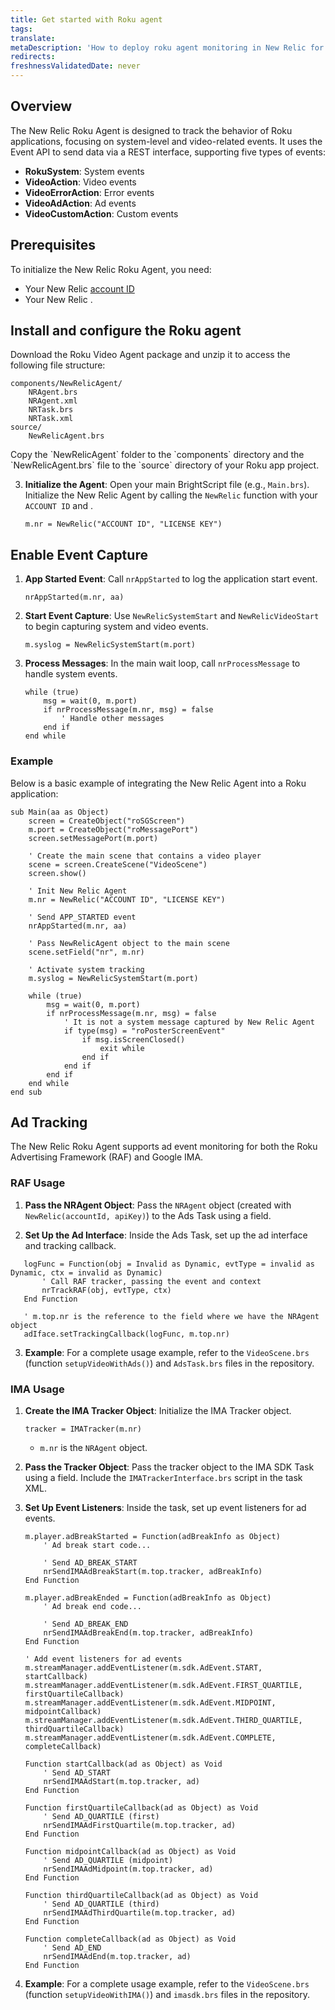 ```yaml
---
title: Get started with Roku agent
tags:
translate:
metaDescription: 'How to deploy roku agent monitoring in New Relic for your apps, including UI, copy/paste, and API options.'
redirects:
freshnessValidatedDate: never
---
```


## Overview

The New Relic Roku Agent is designed to track the behavior of Roku applications, focusing on system-level and video-related events. It uses the Event API to send data via a REST interface, supporting five types of events:

- **RokuSystem**: System events
- **VideoAction**: Video events
- **VideoErrorAction**: Error events
- **VideoAdAction**: Ad events
- **VideoCustomAction**: Custom events

## Prerequisites

To initialize the New Relic Roku Agent, you need:

- Your New Relic [account ID](/docs/accounts-partnerships/accounts/account-setup/account-id)
- Your New Relic <InlinePopover type="licenseKey"/>.

## Install and configure the Roku agent

<Steps>

<Step>
    Download the Roku Video Agent package and unzip it to access the following file structure:

   ```
   components/NewRelicAgent/
       NRAgent.brs
       NRAgent.xml
       NRTask.brs
       NRTask.xml
   source/
       NewRelicAgent.brs
   ```
  </Step>

  <Step>
      Copy the `NewRelicAgent` folder to the `components` directory and the `NewRelicAgent.brs` file to the `source` directory of your Roku app project.
  </Step>

</Steps>

3. **Initialize the Agent**: Open your main BrightScript file (e.g., `Main.brs`). Initialize the New Relic Agent by calling the `NewRelic` function with your `ACCOUNT ID` and <InlinePopover type="licenseKey"/>.

   ```brightscript
   m.nr = NewRelic("ACCOUNT ID", "LICENSE KEY")
   ```

## Enable Event Capture

1. **App Started Event**: Call `nrAppStarted` to log the application start event.

   ```brightscript
   nrAppStarted(m.nr, aa)
   ```

2. **Start Event Capture**: Use `NewRelicSystemStart` and `NewRelicVideoStart` to begin capturing system and video events.

   ```brightscript
   m.syslog = NewRelicSystemStart(m.port)
   ```

3. **Process Messages**: In the main wait loop, call `nrProcessMessage` to handle system events.

   ```brightscript
   while (true)
       msg = wait(0, m.port)
       if nrProcessMessage(m.nr, msg) = false
           ' Handle other messages
       end if
   end while
   ```

### Example

Below is a basic example of integrating the New Relic Agent into a Roku application:

```brightscript
sub Main(aa as Object)
    screen = CreateObject("roSGScreen")
    m.port = CreateObject("roMessagePort")
    screen.setMessagePort(m.port)

    ' Create the main scene that contains a video player
    scene = screen.CreateScene("VideoScene")
    screen.show()
        
    ' Init New Relic Agent
    m.nr = NewRelic("ACCOUNT ID", "LICENSE KEY")
        
    ' Send APP_STARTED event
    nrAppStarted(m.nr, aa)
        
    ' Pass NewRelicAgent object to the main scene
    scene.setField("nr", m.nr)
        
    ' Activate system tracking
    m.syslog = NewRelicSystemStart(m.port)
    
    while (true)
        msg = wait(0, m.port)
        if nrProcessMessage(m.nr, msg) = false
            ' It is not a system message captured by New Relic Agent
            if type(msg) = "roPosterScreenEvent"
                if msg.isScreenClosed()
                    exit while
                end if
            end if
        end if
    end while
end sub
```

## Ad Tracking

The New Relic Roku Agent supports ad event monitoring for both the Roku Advertising Framework (RAF) and Google IMA.

### RAF Usage

1. **Pass the NRAgent Object**: Pass the `NRAgent` object (created with `NewRelic(accountId, apiKey)`) to the Ads Task using a field.

2. **Set Up the Ad Interface**: Inside the Ads Task, set up the ad interface and tracking callback.

```brightscript
   logFunc = Function(obj = Invalid as Dynamic, evtType = invalid as Dynamic, ctx = invalid as Dynamic)
       ' Call RAF tracker, passing the event and context
       nrTrackRAF(obj, evtType, ctx)
   End Function

   ' m.top.nr is the reference to the field where we have the NRAgent object
   adIface.setTrackingCallback(logFunc, m.top.nr)
   ```

3. **Example**: For a complete usage example, refer to the `VideoScene.brs` (function `setupVideoWithAds()`) and `AdsTask.brs` files in the repository.

### IMA Usage

1. **Create the IMA Tracker Object**: Initialize the IMA Tracker object.

   ```brightscript
   tracker = IMATracker(m.nr)
   ```

   - `m.nr` is the `NRAgent` object.

2. **Pass the Tracker Object**: Pass the tracker object to the IMA SDK Task using a field. Include the `IMATrackerInterface.brs` script in the task XML.

3. **Set Up Event Listeners**: Inside the task, set up event listeners for ad events.

   ```brightscript
   m.player.adBreakStarted = Function(adBreakInfo as Object)
       ' Ad break start code...
       
       ' Send AD_BREAK_START
       nrSendIMAAdBreakStart(m.top.tracker, adBreakInfo)
   End Function

   m.player.adBreakEnded = Function(adBreakInfo as Object)
       ' Ad break end code...
       
       ' Send AD_BREAK_END
       nrSendIMAAdBreakEnd(m.top.tracker, adBreakInfo)
   End Function

   ' Add event listeners for ad events
   m.streamManager.addEventListener(m.sdk.AdEvent.START, startCallback)
   m.streamManager.addEventListener(m.sdk.AdEvent.FIRST_QUARTILE, firstQuartileCallback)
   m.streamManager.addEventListener(m.sdk.AdEvent.MIDPOINT, midpointCallback)
   m.streamManager.addEventListener(m.sdk.AdEvent.THIRD_QUARTILE, thirdQuartileCallback)
   m.streamManager.addEventListener(m.sdk.AdEvent.COMPLETE, completeCallback)

   Function startCallback(ad as Object) as Void
       ' Send AD_START
       nrSendIMAAdStart(m.top.tracker, ad)
   End Function

   Function firstQuartileCallback(ad as Object) as Void
       ' Send AD_QUARTILE (first)
       nrSendIMAAdFirstQuartile(m.top.tracker, ad)
   End Function

   Function midpointCallback(ad as Object) as Void
       ' Send AD_QUARTILE (midpoint)
       nrSendIMAAdMidpoint(m.top.tracker, ad)
   End Function

   Function thirdQuartileCallback(ad as Object) as Void
       ' Send AD_QUARTILE (third)
       nrSendIMAAdThirdQuartile(m.top.tracker, ad)
   End Function

   Function completeCallback(ad as Object) as Void
       ' Send AD_END
       nrSendIMAAdEnd(m.top.tracker, ad)
   End Function
   ```

4. **Example**: For a complete usage example, refer to the `VideoScene.brs` (function `setupVideoWithIMA()`) and `imasdk.brs` files in the repository.